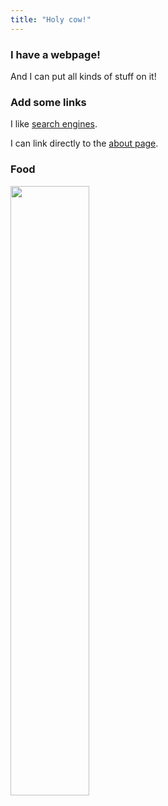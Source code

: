```yaml
---
title: "Holy cow!"
---
```


### I have a webpage!

And I can put all kinds of stuff on it!

### Add some links

I like [search engines](https://www.google.com).

I can link directly to the [about page](about.html).

### Food

<img src="images/black-tap-milkshakes.jpg" style="width:50%">

